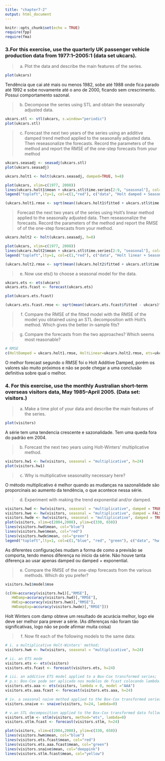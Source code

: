 ```yaml
---
title: "chapter7-2"
output: html_document
---
```


```r
knitr::opts_chunk$set(echo = TRUE)
require(fpp)
require(fma)
```

### 3.For this exercise, use the quarterly UK passenger vehicle production data from 1977:1--2005:1 (data set ukcars).

> (a) Plot the data and describe the main features of the series.

```r
plot(ukcars)
```

Tendência que cai até mais ou menos 1982, sobe até 1988 onde fica parado até 1992 e sobe novamente até o ano de 2000, ficando sem crescrimento. Possui comportamento sazonal.

> (b) Decompose the series using STL and obtain the seasonally adjusted data.

```r
ukcars.stl <- stl(ukcars, s.window="periodic")
plot(ukcars.stl)
```

> (c) Forecast the next two years of the series using an additive damped trend method applied to the seasonally adjusted data. Then reseasonalize the forecasts. Record the parameters of the method and report the RMSE of the one-step forecasts from your method

```r
ukcars.seasadj <- seasadj(ukcars.stl)
plot(ukcars.seasadj)

ukcars.holt1 <- holt(ukcars.seasadj, damped=TRUE, h=8)

plot(ukcars, xlim=c(1977, 2008))
lines(ukcars.holt1$mean + ukcars.stl$time.series[2:9, "seasonal"], col="red")
legend("topleft",lty=1, col=c(1,"red"), c("data", "Holt damped + Seasonality"))

(ukcars.holt1.rmse <- sqrt(mean((ukcars.holt1$fitted + ukcars.stl$time.series[,"seasonal"] - ukcars)^2)))
```

> Forecast the next two years of the series using Holt's linear method applied to the seasonally adjusted data. Then reseasonalize the forecasts. Record the parameters of the method and report the RMSE of of the one-step forecasts from your method.

```r
ukcars.holt2 <- holt(ukcars.seasadj, h=8)

plot(ukcars, xlim=c(1977, 2008))
lines(ukcars.holt2$mean + ukcars.stl$time.series[2:9, "seasonal"], col="red")
legend("topleft",lty=1, col=c(1,"red"), c("data", "Holt linear + Seasonality"))

(ukcars.holt2.rmse <- sqrt(mean((ukcars.holt2$fitted + ukcars.stl$time.series[,"seasonal"] - ukcars)^2)))
```

> (e) Now use ets() to choose a seasonal model for the data.

```r
ukcars.ets <- ets(ukcars)
ukcars.ets.fcast <- forecast(ukcars.ets)

plot(ukcars.ets.fcast)

(ukcars.ets.fcast.rmse <- sqrt(mean((ukcars.ets.fcast$fitted - ukcars)^2)))
```

> (f) Compare the RMSE of the fitted model with the RMSE of the model you obtained using an STL decomposition with Holt's method. Which gives the better in-sample fits?

> (g) Compare the forecasts from the two approaches? Which seems most reasonable?

```r
# RMSE
c(HoltDamped = ukcars.holt1.rmse, HoltLinear=ukcars.holt2.rmse, ets=ukcars.ets.fcast.rmse)
```

O melhor forecast segundo o RMSE foi o Holt Additive Damped, porém os valores são muito próximos e não se pode chegar a uma conclusão definitiva sobre qual o melhor.

### 4. For this exercise, use the monthly Australian short-term overseas visitors data, May 1985--April 2005. (Data set: visitors.)

> (a) Make a time plot of your data and describe the main features of the series.

```r
plot(visitors)
```

A série tem uma tendencia crescente e sazonalidade. Tem uma queda fora do padrão em 2004.

> (b) Forecast the next two years using Holt-Winters' multiplicative method.

```r
visitors.hw1 <- hw(visitors, seasonal = "multiplicative", h=24)
plot(visitors.hw1)
```

> (c) Why is multiplicative seasonality necessary here?

O método multiplicativo é melhor quando as mudanças na sazonalidade são proporcinais ao aumento da tendência, o que acontece nessa série.

> (d) Experiment with making the trend exponential and/or damped.

```r
visitors.hwd <- hw(visitors, seasonal = "multiplicative", damped = TRUE, exponential = FALSE, h=24)
visitors.hwe <- hw(visitors, seasonal = "multiplicative", damped = FALSE, exponential = TRUE, h=24)
visitors.hwde <- hw(visitors, seasonal = "multiplicative", damped = TRUE, exponential = TRUE, h=24)
plot(visitors, xlim=c(2004,2008), ylim=c(330, 650))
lines(visitors.hwd$mean, col="blue")
lines(visitors.hwe$mean, col="red")
lines(visitors.hwde$mean, col="green")
legend("topleft",lty=1, col=c(1,"blue", "red", "green"), c("data", "hw damped", "hw exponential", "hw damped + expo"))
```

As diferentes configurações mudam a forma de como a previsão se comporta, tendo menos diferença no inicio da série. Não houve tanta diferença ao usar apenas damped ou damped + exponential.

> (e) Compare the RMSE of the one-step forecasts from the various methods. Which do you prefer?

```r
visitors.hw1$model$mse

(c(HW=accuracy(visitors.hw1)[,"RMSE"],
   HWDamp=accuracy(visitors.hwd)[,"RMSE"],
   HWExp=accuracy(visitors.hwe)[,"RMSE"],
   HWDampExp=accuracy(visitors.hwde)[,"RMSE"]))

```

Holt Winters com damp obteve um resultado de acurácia melhor, logo ele deve ser melhor para prever a série. (As diferenças não foram tão significativas, logo não se pode afirmar muita coisa)

> (f) Now fit each of the following models to the same data:

```r
# i. a multiplicative Holt-Winters' method;
visitors.hwm <- hw(visitors, seasonal = "multiplicative", h=24)

# ii. an ETS mode
visitors.ets <- ets(visitors)
visitors.ets.fcast <- forecast(visitors.ets, h=24)

# iii. an additive ETS model applied to a Box-Cox transformed series;
# p.s: Box-Cox pode ser aplicado nos modelos de fcast colocando lambda.
visitors.ets.aaa <- ets(visitors, lambda = 0, model ="AAA")
visitors.ets.aaa.fcast <- forecast(visitors.ets.aaa, h=24)

# iv. a seasonal naive method applied to the Box-Cox transformed series;
visitors.snaive <- snaive(visitors, h=24, lambda=0)

# v.an STL decomposition applied to the Box-Cox transformed data followed by an ETS model applied to the seasonally adjusted (transformed) data.
visitors.stlm <- stlm(visitors, method="ets", lambda=0)
visitors.stlm.fcast <- forecast(visitors.stlm, h=24)

plot(visitors, xlim=c(2004,2008), ylim=c(330, 650))
lines(visitors.hwm$mean, col="blue")
lines(visitors.ets.fcast$mean, col="red")
lines(visitors.ets.aaa.fcast$mean, col="green")
lines(visitors.snaive$mean, col="deeppink")
lines(visitors.stlm.fcast$mean, col="yellow")

```
